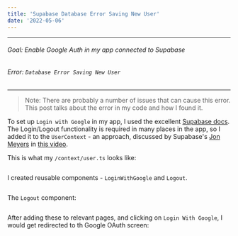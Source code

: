 ```yaml
---
title: 'Supabase Database Error Saving New User'
date: '2022-05-06'
---
```

---
###### Goal: Enable Google Auth in my app connected to Supabase
###### Error: `Database Error Saving New User`
---

> Note: There are probably a number of issues that can cause this error. This post talks about the error in my code and how I found it.

To set up `Login with Google` in my app, I used the excellent [Supabase docs](https://supabase.com/docs/guides/auth/auth-google). The Login/Logout functionality is required in many places in the app, so I added it to the `UserContext` - an approach, discussed by Supabase's [Jon Meyers](https://twitter.com/jonmeyers_io) in [this video](https://egghead.io/lessons/next-js-make-user-state-globally-accessible-in-next-js-with-react-context-and-providers).

This is what my `/context/user.ts` looks like:
```ts

```

I created reusable components - `LoginWithGoogle` and `Logout`.
```ts

```

The `Logout` component:
```ts

```

After adding these to relevant pages, and clicking on `Login With Google`, I would get redirected to th Google OAuth screen:
![]()